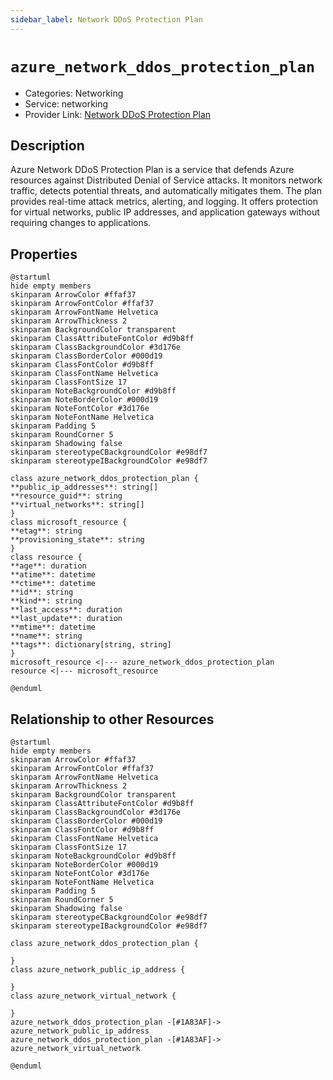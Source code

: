 ```yaml
---
sidebar_label: Network DDoS Protection Plan
---
```


# `azure_network_ddos_protection_plan`

- Categories: Networking
- Service: networking
- Provider Link: [Network DDoS Protection Plan](https://learn.microsoft.com/en-us/azure/ddos-protection/ddos-protection-overview)

## Description

Azure Network DDoS Protection Plan is a service that defends Azure resources against Distributed Denial of Service attacks. It monitors network traffic, detects potential threats, and automatically mitigates them. The plan provides real-time attack metrics, alerting, and logging. It offers protection for virtual networks, public IP addresses, and application gateways without requiring changes to applications.

## Properties

<ZoomPanPinch>

```kroki imgType="plantuml" imgAlt="Diagram of Network DDoS Protection Plan data model"
@startuml
hide empty members
skinparam ArrowColor #ffaf37
skinparam ArrowFontColor #ffaf37
skinparam ArrowFontName Helvetica
skinparam ArrowThickness 2
skinparam BackgroundColor transparent
skinparam ClassAttributeFontColor #d9b8ff
skinparam ClassBackgroundColor #3d176e
skinparam ClassBorderColor #000d19
skinparam ClassFontColor #d9b8ff
skinparam ClassFontName Helvetica
skinparam ClassFontSize 17
skinparam NoteBackgroundColor #d9b8ff
skinparam NoteBorderColor #000d19
skinparam NoteFontColor #3d176e
skinparam NoteFontName Helvetica
skinparam Padding 5
skinparam RoundCorner 5
skinparam Shadowing false
skinparam stereotypeCBackgroundColor #e98df7
skinparam stereotypeIBackgroundColor #e98df7

class azure_network_ddos_protection_plan {
**public_ip_addresses**: string[]
**resource_guid**: string
**virtual_networks**: string[]
}
class microsoft_resource {
**etag**: string
**provisioning_state**: string
}
class resource {
**age**: duration
**atime**: datetime
**ctime**: datetime
**id**: string
**kind**: string
**last_access**: duration
**last_update**: duration
**mtime**: datetime
**name**: string
**tags**: dictionary[string, string]
}
microsoft_resource <|--- azure_network_ddos_protection_plan
resource <|--- microsoft_resource

@enduml
```

</ZoomPanPinch>

## Relationship to other Resources

<ZoomPanPinch>

```kroki imgType="plantuml" imgAlt="Diagram of Network DDoS Protection Plan resource relationships"
@startuml
hide empty members
skinparam ArrowColor #ffaf37
skinparam ArrowFontColor #ffaf37
skinparam ArrowFontName Helvetica
skinparam ArrowThickness 2
skinparam BackgroundColor transparent
skinparam ClassAttributeFontColor #d9b8ff
skinparam ClassBackgroundColor #3d176e
skinparam ClassBorderColor #000d19
skinparam ClassFontColor #d9b8ff
skinparam ClassFontName Helvetica
skinparam ClassFontSize 17
skinparam NoteBackgroundColor #d9b8ff
skinparam NoteBorderColor #000d19
skinparam NoteFontColor #3d176e
skinparam NoteFontName Helvetica
skinparam Padding 5
skinparam RoundCorner 5
skinparam Shadowing false
skinparam stereotypeCBackgroundColor #e98df7
skinparam stereotypeIBackgroundColor #e98df7

class azure_network_ddos_protection_plan {

}
class azure_network_public_ip_address {

}
class azure_network_virtual_network {

}
azure_network_ddos_protection_plan -[#1A83AF]-> azure_network_public_ip_address
azure_network_ddos_protection_plan -[#1A83AF]-> azure_network_virtual_network

@enduml
```

</ZoomPanPinch>
